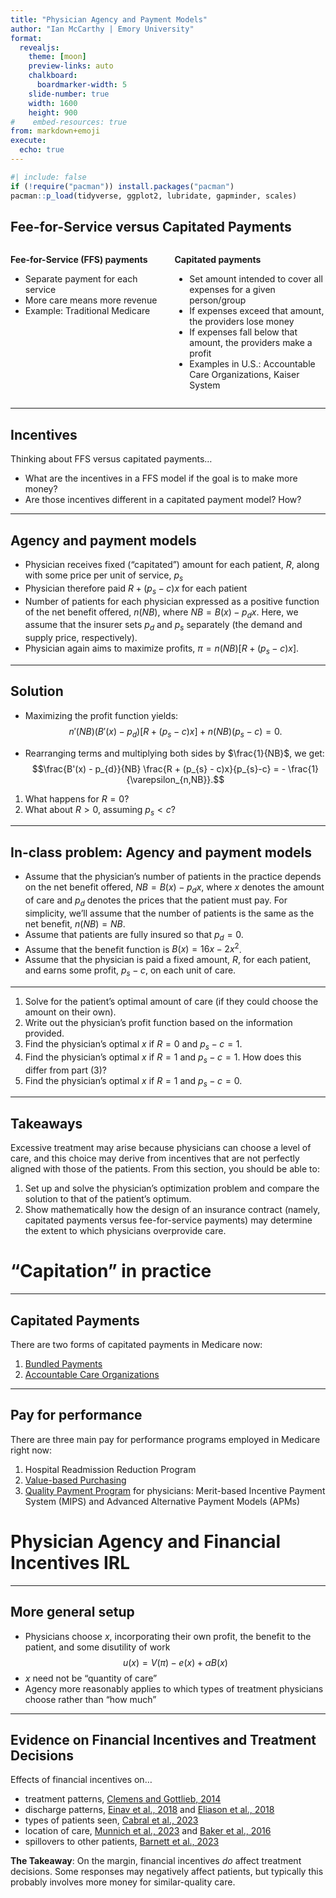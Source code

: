 ```yaml
---
title: "Physician Agency and Payment Models"
author: "Ian McCarthy | Emory University"
format: 
  revealjs:
    theme: [moon]
    preview-links: auto
    chalkboard:
      boardmarker-width: 5
    slide-number: true
    width: 1600
    height: 900    
#    embed-resources: true
from: markdown+emoji
execute: 
  echo: true
---
```


```r
#| include: false
if (!require("pacman")) install.packages("pacman")
pacman::p_load(tidyverse, ggplot2, lubridate, gapminder, scales)
```

## Fee-for-Service versus Capitated Payments

:::: {.columns}

::: {.column width="50%"}
**Fee-for-Service (FFS) payments**

- Separate payment for each service
- More care means more revenue
- Example: Traditional Medicare
:::

::: {.column width="50%"}
**Capitated payments**

- Set amount intended to cover all expenses for a given person/group
- If expenses exceed that amount, the providers lose money
- If expenses fall below that amount, the providers make a profit
- Examples in U.S.: Accountable Care Organizations, Kaiser System
:::

::::

---

## Incentives

Thinking about FFS versus capitated payments...

- What are the incentives in a FFS model if the goal is to make more money?
- Are those incentives different in a capitated payment model? How?

---

## Agency and payment models

- Physician receives fixed ("capitated") amount for each patient, $R$, along with some price per unit of service, $p_{s}$
- Physician therefore paid $R + (p_{s} - c)x$ for each patient
- Number of patients for each physician expressed as a positive function of the net benefit offered, $n(NB)$, where $NB=B(x) - p_{d}x$. Here, we assume that the insurer sets $p_{d}$ and $p_{s}$ separately (the demand and supply price, respectively).
- Physician again aims to maximize profits, $\pi=n(NB)\left[R+(p_{s}-c)x\right]$.


---

## Solution

- Maximizing the profit function yields:
$$n'(NB)(B'(x) - p_{d}) \left[R + (p_{s} - c)x \right] + n(NB)(p_{s}-c) = 0.$$

- Rearranging terms and multiplying both sides by $\frac{1}{NB}$, we get:
$$\frac{B'(x) - p_{d}}{NB} \frac{R + (p_{s} - c)x}{p_{s}-c} = - \frac{1}{\varepsilon_{n,NB}}.$$

::: {.fragment}
1. What happens for $R=0$?
2. What about $R>0$, assuming $p_{s}<c$?
:::

---

## In-class problem: Agency and payment models

- Assume that the physician's number of patients in the practice depends on the net benefit offered, $NB=B(x) - p_{d}x$, where $x$ denotes the amount of care and $p_{d}$ denotes the prices that the patient must pay. For simplicity, we'll assume that the number of patients is the same as the net benefit, $n(NB) = NB$.
- Assume that patients are fully insured so that $p_{d}=0$. 
- Assume that the benefit function is $B(x) = 16x-2x^{2}$. 
- Assume that the physician is paid a fixed amount, $R$, for each patient, and earns some profit, $p_{s}-c$, on each unit of care.

---

1. Solve for the patient's optimal amount of care (if they could choose the amount on their own).
2. Write out the physician's profit function based on the information provided.
3. Find the physician's optimal $x$ if $R=0$ and $p_{s}-c=1$.
4. Find the physician's optimal $x$ if $R=1$ and $p_{s}-c=1$. How does this differ from part (3)?
5. Find the physician's optimal $x$ if $R=1$ and $p_{s}-c=0$.



---

## Takeaways

Excessive treatment may arise because physicians can choose a level of care, and this choice may derive from incentives that are not perfectly aligned with those of the patients. From this section, you should be able to:

1. Set up and solve the physician's optimization problem and compare the solution to that of the patient's optimum.
2. Show mathematically how the design of an insurance contract (namely, capitated payments versus fee-for-service payments) may determine the extent to which physicians overprovide care.


# "Capitation" in practice

---

## Capitated Payments

There are two forms of capitated payments in Medicare now:

1. [Bundled Payments](https://innovation.cms.gov/initiatives/bundled-payments/)
2. [Accountable Care Organizations](https://www.cms.gov/Medicare/Medicare-Fee-for-Service-Payment/ACO/)

---

## Pay for performance

There are three main pay for performance programs employed in Medicare right now:

1. Hospital Readmission Reduction Program
2. [Value-based Purchasing](https://www.cms.gov/Medicare/Quality-Initiatives-Patient-Assessment-Instruments/Value-Based-Programs/HVBP/Hospital-Value-Based-Purchasing)
3. [Quality Payment Program](https://qpp.cms.gov/about/qpp-overview) for physicians: Merit-based Incentive Payment System (MIPS) and Advanced Alternative Payment Models (APMs)


# Physician Agency and Financial Incentives IRL

---

## More general setup

- Physicians choose $x$, incorporating their own profit, the benefit to the patient, and some disutility of work
$$u(x) = V(\pi) -e(x) + \alpha B(x)$$
- $x$ need not be "quantity of care"
- Agency more reasonably applies to which types of treatment physicians choose rather than "how much"

---

## Evidence on Financial Incentives and Treatment Decisions

Effects of financial incentives on...

- treatment patterns, [Clemens and Gottlieb, 2014](https://www.aeaweb.org/articles?id=10.1257/aer.104.4.1320)
- discharge patterns, [Einav et al., 2018](https://onlinelibrary.wiley.com/doi/abs/10.3982/ECTA15022) and [Eliason et al., 2018](https://www.aeaweb.org/articles?id=10.1257/aer.20170092)
- types of patients seen, [Cabral et al., 2023](https://www.nber.org/papers/w29471)
- location of care, [Munnich et al., 2023](https://papers.ssrn.com/sol3/papers.cfm?abstract_id=3845073) and [Baker et al., 2016](https://www.sciencedirect.com/science/article/abs/pii/S0167629616301679)
- spillovers to other patients, [Barnett et al., 2023](https://www.aeaweb.org/articles?id=10.1257/pol.20200553)

::: {.fragment}
**The Takeaway**: On the margin, financial incentives *do* affect treatment decisions. Some responses may negatively affect patients, but typically this probably involves more money for similar-quality care.
:::
